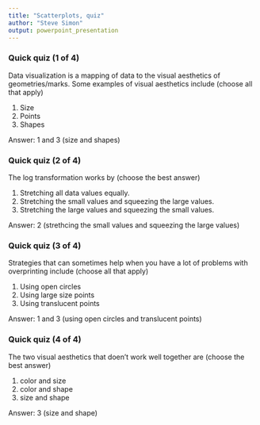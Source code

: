 ```yaml
---
title: "Scatterplots, quiz"
author: "Steve Simon"
output: powerpoint_presentation
---
```


### Quick quiz (1 of 4)
Data visualization is a mapping of data to the visual aesthetics of geometries/marks. Some examples of visual aesthetics include (choose all that apply)

1. Size
2. Points
3. Shapes

<div class="notes">

Answer: 1 and 3 (size and shapes)

</div>

### Quick quiz (2 of 4)
The log transformation works by (choose the best answer)

1. Stretching all data values equally.
2. Stretching the small values and squeezing the large values.
3. Stretching the large values and squeezing the small values.

<div class="notes">

Answer: 2 (strethcing the small values and squeezing the large values)

</div>

### Quick quiz (3 of 4)
Strategies that can sometimes help when you have a lot of problems with overprinting include (choose all that apply)

1. Using open circles
2. Using large size points
3. Using translucent points

<div class="notes">

Answer: 1 and 3 (using open circles and translucent points)

</div>

### Quick quiz (4 of 4)
The two visual aesthetics that doen't work well together are (choose the best answer)

1. color and size
2. color and shape
3. size and shape

<div class="notes">

Answer: 3 (size and shape)

</div>
